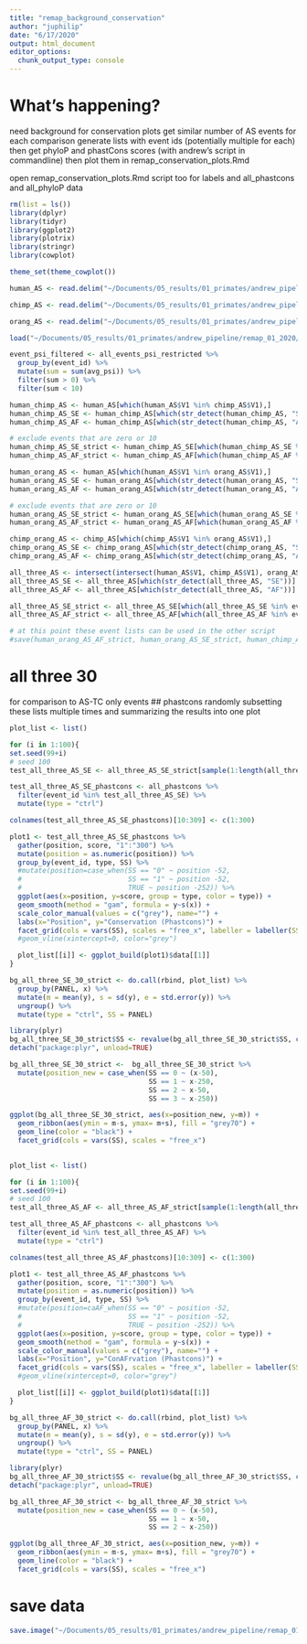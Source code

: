 ```yaml
---
title: "remap_background_conservation"
author: "juphilip"
date: "6/17/2020"
output: html_document
editor_options: 
  chunk_output_type: console
---
```


# What's happening?
need background for conservation plots
get similar number of AS events for each comparison
generate lists with event ids (potentially multiple for each)
then get phyloP and phastCons scores (with andrew's script in commandline)
then plot them in remap_conservation_plots.Rmd

open remap_conservation_plots.Rmd script too for labels and all_phastcons and all_phyloP data

```r
rm(list = ls())
library(dplyr)
library(tidyr)
library(ggplot2)
library(plotrix)
library(stringr)
library(cowplot)

theme_set(theme_cowplot())
```

```r
human_AS <- read.delim("~/Documents/05_results/01_primates/andrew_pipeline/remap_01_2020/as_events/as_events_human.txt", header = FALSE, stringsAsFactors = FALSE)

chimp_AS <- read.delim("~/Documents/05_results/01_primates/andrew_pipeline/remap_01_2020/as_events/as_events_chimp.txt", header = FALSE, stringsAsFactors = FALSE)

orang_AS <- read.delim("~/Documents/05_results/01_primates/andrew_pipeline/remap_01_2020/as_events/as_events_orang.txt", header = FALSE, stringsAsFactors = FALSE)
```

```r
load("~/Documents/05_results/01_primates/andrew_pipeline/remap_01_2020/astc_events/astc_as_nmd_events.RData")

event_psi_filtered <- all_events_psi_restricted %>% 
  group_by(event_id) %>% 
  mutate(sum = sum(avg_psi)) %>% 
  filter(sum > 0) %>% 
  filter(sum < 10)
```

```r
human_chimp_AS <- human_AS[which(human_AS$V1 %in% chimp_AS$V1),]
human_chimp_AS_SE <- human_chimp_AS[which(str_detect(human_chimp_AS, "SE"))]
human_chimp_AS_AF <- human_chimp_AS[which(str_detect(human_chimp_AS, "AF"))]

# exclude events that are zero or 10
human_chimp_AS_SE_strict <- human_chimp_AS_SE[which(human_chimp_AS_SE %in% event_psi_filtered$event_id)]
human_chimp_AS_AF_strict <- human_chimp_AS_AF[which(human_chimp_AS_AF %in% event_psi_filtered$event_id)]

human_orang_AS <- human_AS[which(human_AS$V1 %in% orang_AS$V1),]
human_orang_AS_SE <- human_orang_AS[which(str_detect(human_orang_AS, "SE"))]
human_orang_AS_AF <- human_orang_AS[which(str_detect(human_orang_AS, "AF"))]

# exclude events that are zero or 10
human_orang_AS_SE_strict <- human_orang_AS_SE[which(human_orang_AS_SE %in% event_psi_filtered$event_id)]
human_orang_AS_AF_strict <- human_orang_AS_AF[which(human_orang_AS_AF %in% event_psi_filtered$event_id)]

chimp_orang_AS <- chimp_AS[which(chimp_AS$V1 %in% orang_AS$V1),]
chimp_orang_AS_SE <- chimp_orang_AS[which(str_detect(chimp_orang_AS, "SE"))]
chimp_orang_AS_AF <- chimp_orang_AS[which(str_detect(chimp_orang_AS, "AF"))]

all_three_AS <- intersect(intersect(human_AS$V1, chimp_AS$V1), orang_AS$V1)
all_three_AS_SE <- all_three_AS[which(str_detect(all_three_AS, "SE"))]
all_three_AS_AF <- all_three_AS[which(str_detect(all_three_AS, "AF"))]

all_three_AS_SE_strict <- all_three_AS_SE[which(all_three_AS_SE %in% event_psi_filtered$event_id)]
all_three_AS_AF_strict <- all_three_AS_AF[which(all_three_AS_AF %in% event_psi_filtered$event_id)]

# at this point these event lists can be used in the other script
#save(human_orang_AS_AF_strict, human_orang_AS_SE_strict, human_chimp_AS_AF_strict, human_chimp_AS_SE_strict, all_three_AS_AF_strict, all_three_AS_SE_strict, file = "~/Documents/05_results/01_primates/andrew_pipeline/remap_01_2020/conservation/background_AS_event_lists_strict.RData")
```


# all three 30
for comparison to AS-TC only events
## phastcons
randomly subsetting these lists multiple times and summarizing the results into one plot

```r
plot_list <- list()

for (i in 1:100){
set.seed(99+i)
# seed 100 
test_all_three_AS_SE <- all_three_AS_SE_strict[sample(1:length(all_three_AS_SE_strict), 30, replace=FALSE)]

test_all_three_AS_SE_phastcons <- all_phastcons %>% 
  filter(event_id %in% test_all_three_AS_SE) %>% 
  mutate(type = "ctrl")

colnames(test_all_three_AS_SE_phastcons)[10:309] <- c(1:300)

plot1 <- test_all_three_AS_SE_phastcons %>% 
  gather(position, score, "1":"300") %>% 
  mutate(position = as.numeric(position)) %>% 
  group_by(event_id, type, SS) %>% 
  #mutate(position=case_when(SS == "0" ~ position -52,
  #                          SS == "1" ~ position -52,
  #                          TRUE ~ position -252)) %>% 
  ggplot(aes(x=position, y=score, group = type, color = type)) +
  geom_smooth(method = "gam", formula = y~s(x)) +
  scale_color_manual(values = c("grey"), name="") +
  labs(x="Position", y="Conservation (Phastcons)") +
  facet_grid(cols = vars(SS), scales = "free_x", labeller = labeller(SS = labels_SE)) 
  #geom_vline(xintercept=0, color="grey")

  plot_list[[i]] <- ggplot_build(plot1)$data[[1]]
}

```

```r

bg_all_three_SE_30_strict <- do.call(rbind, plot_list) %>% 
  group_by(PANEL, x) %>% 
  mutate(m = mean(y), s = sd(y), e = std.error(y)) %>% 
  ungroup() %>% 
  mutate(type = "ctrl", SS = PANEL)

library(plyr)
bg_all_three_SE_30_strict$SS <- revalue(bg_all_three_SE_30_strict$SS, c("1"="0", "2"="1", "3"="2", "4"="3"))
detach("package:plyr", unload=TRUE)

bg_all_three_SE_30_strict <-  bg_all_three_SE_30_strict %>% 
  mutate(position_new = case_when(SS == 0 ~ (x-50),
                                  SS == 1 ~ x-250,
                                  SS == 2 ~ x-50,
                                  SS == 3 ~ x-250)) 

ggplot(bg_all_three_SE_30_strict, aes(x=position_new, y=m)) +
  geom_ribbon(aes(ymin = m-s, ymax= m+s), fill = "grey70") +
  geom_line(color = "black") +
  facet_grid(cols = vars(SS), scales = "free_x")
  
```


```r
plot_list <- list()

for (i in 1:100){
set.seed(99+i)
# seed 100 
test_all_three_AS_AF <- all_three_AS_AF_strict[sample(1:length(all_three_AS_AF_strict), 30, replace=FALSE)]

test_all_three_AS_AF_phastcons <- all_phastcons %>% 
  filter(event_id %in% test_all_three_AS_AF) %>% 
  mutate(type = "ctrl")

colnames(test_all_three_AS_AF_phastcons)[10:309] <- c(1:300)

plot1 <- test_all_three_AS_AF_phastcons %>% 
  gather(position, score, "1":"300") %>% 
  mutate(position = as.numeric(position)) %>% 
  group_by(event_id, type, SS) %>% 
  #mutate(position=caAF_when(SS == "0" ~ position -52,
  #                          SS == "1" ~ position -52,
  #                          TRUE ~ position -252)) %>% 
  ggplot(aes(x=position, y=score, group = type, color = type)) +
  geom_smooth(method = "gam", formula = y~s(x)) +
  scale_color_manual(values = c("grey"), name="") +
  labs(x="Position", y="ConAFrvation (Phastcons)") +
  facet_grid(cols = vars(SS), scales = "free_x", labeller = labeller(SS = labels_AF)) 
  #geom_vline(xintercept=0, color="grey")

  plot_list[[i]] <- ggplot_build(plot1)$data[[1]]
}

```

```r

bg_all_three_AF_30_strict <- do.call(rbind, plot_list) %>% 
  group_by(PANEL, x) %>% 
  mutate(m = mean(y), s = sd(y), e = std.error(y)) %>% 
  ungroup() %>% 
  mutate(type = "ctrl", SS = PANEL)

library(plyr)
bg_all_three_AF_30_strict$SS <- revalue(bg_all_three_AF_30_strict$SS, c("1"="0", "2"="1", "3"="2"))
detach("package:plyr", unload=TRUE)

bg_all_three_AF_30_strict <- bg_all_three_AF_30_strict %>% 
  mutate(position_new = case_when(SS == 0 ~ (x-50),
                                  SS == 1 ~ x-50,
                                  SS == 2 ~ x-250)) 

ggplot(bg_all_three_AF_30_strict, aes(x=position_new, y=m)) +
  geom_ribbon(aes(ymin = m-s, ymax= m+s), fill = "grey70") +
  geom_line(color = "black") +
  facet_grid(cols = vars(SS), scales = "free_x")
```




# save data
```r
save.image("~/Documents/05_results/01_primates/andrew_pipeline/remap_01_2020/conservation/remap_background_cons.RData")

```
